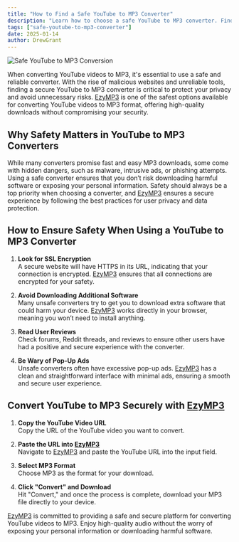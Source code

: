 ```yaml
---
title: "How to Find a Safe YouTube to MP3 Converter"
description: "Learn how to choose a safe YouTube to MP3 converter. Find reliable tools that ensure privacy, security, and high-quality MP3 downloads."
tags: ["safe-youtube-to-mp3-converter"]
date: 2025-01-14
author: DrewGrant
---
```


![Safe YouTube to MP3 Conversion](/assets/images/blog/illustration-youtube-to-mp3-converter.webp)

When converting YouTube videos to MP3, it's essential to use a safe and reliable converter. With the rise of malicious websites and unreliable tools, finding a secure YouTube to MP3 converter is critical to protect your privacy and avoid unnecessary risks. [EzyMP3](/) is one of the safest options available for converting YouTube videos to MP3 format, offering high-quality downloads without compromising your security.

## Why Safety Matters in YouTube to MP3 Converters

While many converters promise fast and easy MP3 downloads, some come with hidden dangers, such as malware, intrusive ads, or phishing attempts. Using a safe converter ensures that you don’t risk downloading harmful software or exposing your personal information. Safety should always be a top priority when choosing a converter, and [EzyMP3](/) ensures a secure experience by following the best practices for user privacy and data protection.

## How to Ensure Safety When Using a YouTube to MP3 Converter

1. **Look for SSL Encryption**  
   A secure website will have HTTPS in its URL, indicating that your connection is encrypted. [EzyMP3](/) ensures that all connections are encrypted for your safety.

2. **Avoid Downloading Additional Software**  
   Many unsafe converters try to get you to download extra software that could harm your device. [EzyMP3](/) works directly in your browser, meaning you won’t need to install anything.

3. **Read User Reviews**  
   Check forums, Reddit threads, and reviews to ensure other users have had a positive and secure experience with the converter.

4. **Be Wary of Pop-Up Ads**  
   Unsafe converters often have excessive pop-up ads. [EzyMP3](/) has a clean and straightforward interface with minimal ads, ensuring a smooth and secure user experience.

## Convert YouTube to MP3 Securely with [EzyMP3](/)

1. **Copy the YouTube Video URL**  
   Copy the URL of the YouTube video you want to convert.

2. **Paste the URL into [EzyMP3](/)**  
   Navigate to [EzyMP3](/) and paste the YouTube URL into the input field.

3. **Select MP3 Format**  
   Choose MP3 as the format for your download.

4. **Click "Convert" and Download**  
   Hit "Convert," and once the process is complete, download your MP3 file directly to your device.

[EzyMP3](/) is committed to providing a safe and secure platform for converting YouTube videos to MP3. Enjoy high-quality audio without the worry of exposing your personal information or downloading harmful software.

